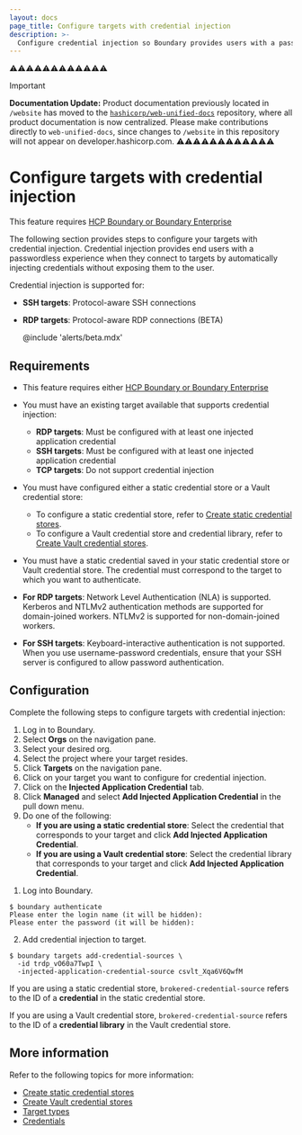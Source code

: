```yaml
---
layout: docs
page_title: Configure targets with credential injection
description: >-
  Configure credential injection so Boundary provides users with a passwordless experience when connecting to targets. Availabile exclusively for Enterprise users.
---
```


⚠️⚠️⚠️⚠️⚠️⚠️⚠️⚠️⚠️⚠️⚠️⚠️
> [!IMPORTANT]  
> **Documentation Update:** Product documentation previously located in `/website` has moved to the [`hashicorp/web-unified-docs`](https://github.com/hashicorp/web-unified-docs) repository, where all product documentation is now centralized. Please make contributions directly to `web-unified-docs`, since changes to `/website` in this repository will not appear on developer.hashicorp.com.
⚠️⚠️⚠️⚠️⚠️⚠️⚠️⚠️⚠️⚠️⚠️⚠️

# Configure targets with credential injection

<EnterpriseAlert product="boundary">This feature requires <a href="https://www.hashicorp.com/products/boundary">HCP Boundary or Boundary Enterprise</a></EnterpriseAlert>

The following section provides steps to configure your targets with credential injection.
Credential injection provides end users with a passwordless experience when they connect to targets by automatically injecting credentials without exposing them to the user.

Credential injection is supported for:
- **SSH targets**: Protocol-aware SSH connections
- **RDP targets**: Protocol-aware RDP connections (BETA)

  @include 'alerts/beta.mdx'

## Requirements

- This feature requires either <a href="https://www.hashicorp.com/products/boundary">HCP Boundary or Boundary Enterprise</a>
- You must have an existing target available that supports credential injection:
  - **RDP targets**: Must be configured with at least one injected application credential
  - **SSH targets**: Must be configured with at least one injected application credential
  - **TCP targets**: Do not support credential injection
- You must have configured either a static credential store or a Vault credential store:

  - To configure a static credential store, refer to [Create static credential stores](/boundary/docs/credentials/static-cred-boundary).
  - To configure a Vault credential store and credential library, refer to [Create Vault credential stores](/boundary/docs/credentials/static-cred-vault).

- You must have a static credential saved in your static credential store or Vault credential store. The credential must correspond to the target to which you want to authenticate.

- **For RDP targets**: Network Level Authentication (NLA) is supported. Kerberos and NTLMv2 authentication methods are supported for domain-joined workers. NTLMv2 is supported for non-domain-joined workers.
- **For SSH targets**: Keyboard-interactive authentication is not supported. When you use username-password credentials, ensure that your SSH server is configured to allow password authentication.

## Configuration

Complete the following steps to configure targets with credential injection:

<Tabs>
<Tab heading="UI" group="ui">

1. Log in to Boundary.
2. Select **Orgs** on the navigation pane.
3. Select your desired org.
4. Select the project where your target resides.
5. Click **Targets** on the navigation pane.
6. Click on your target you want to configure for credential injection.
7. Click on the **Injected Application Credential** tab.
8. Click **Managed** and select **Add Injected Application Credential** in the pull down menu.
9. Do one of the following:
   - **If you are using a static credential store**: Select the credential that corresponds to your target and click **Add Injected Application Credential**.
   - **If you are using a Vault credential store**: Select the credential library that corresponds to your target and click **Add Injected Application Credential**.

</Tab>
<Tab heading="CLI" group="cli">

1. Log into Boundary.

  ```shell-session
  $ boundary authenticate
  Please enter the login name (it will be hidden):
  Please enter the password (it will be hidden):
  ```

2. Add credential injection to target.

  ```shell-session
  $ boundary targets add-credential-sources \
    -id trdp_vO60a7TwpI \
    -injected-application-credential-source csvlt_Xqa6V6QwfM
  ```

<Tip>

  If you are using a static credential store, `brokered-credential-source` refers to the ID of a **credential** in the static credential store.

  If you are using a Vault credential store, `brokered-credential-source` refers to the ID of a **credential library** in the Vault credential store.

</Tip>

</Tab>
</Tabs>

## More information

Refer to the following topics for more information:

- [Create static credential stores](/boundary/docs/credentials/static-cred-boundary)
- [Create Vault credential stores](/boundary/docs/credentials/static-cred-vault)
- [Target types](/boundary/docs/domain-model/targets#target-types)
- [Credentials](/boundary/docs/domain-model/credentials)
